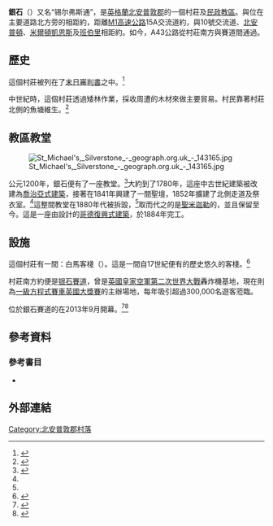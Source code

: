 {{NoteTA
}}
{{About|北安普敦郡的村莊|賽道|银石賽道|其他條目}}
{{Infobox UK place
|official_name=           Silverstone
|latitude=                52.090
|longitude=               -1.024
|os_grid_reference=        SP670440
|civil_parish=            銀石
|population =             1,989
|population_ref=           （[[2001年英國人口普查|2001年人口普查]]）<ref>{{cite web |url=http://neighbourhood.statistics.gov.uk/dissemination/LeadTableView.do?a=7&b=797379&c=Silverstone&d=16&e=15&g=473879&i=1001x1003x1004&m=0&r=1&s=1287439040894&enc=1&dsFamilyId=779 |title=Area: Silverstone CP (Parish): Parish Headcounts |author= |date= |work=Neighbourhood Statistics |publisher=Office for National Statistics |accessdate=2010-10-18 |archive-url=https://web.archive.org/web/20110629063803/http://neighbourhood.statistics.gov.uk/dissemination/LeadTableView.do?a=7&b=797379&c=Silverstone&d=16&e=15&g=473879&i=1001x1003x1004&m=0&r=1&s=1287439040894&enc=1&dsFamilyId=779 |archive-date=2011-06-29 |dead-url=yes }}</ref>
|shire_district=           [[北安普敦郡南區|北安普敦郡南區]]
|shire_county=             [[北安普敦郡|北安普敦郡]]
|region=                   東密德蘭
|country=                  英格蘭        
|post_town=                {{le|托斯特 (北安普敦郡)|Towcester|托斯特}}
|postcode_district =       NN12 
|postcode_area=            NN
|dial_code=                01327
|constituency_westminster= [[南北安普敦郡_(英國國會選區)|南北安普敦郡]]
|website=                  [http://www.silverstonevillage.org/ Silverstone Village]
}}

'''銀石'''（{{lang-en|Silverstone}}）又名“锡尔弗斯通”，是[[英格蘭|英格蘭]][[北安普敦郡|北安普敦郡]]的一個村莊及[[民政教區|民政教區]]。與位在主要道路{{le|A43公路|A43 road}}北方旁的{{le|托斯特 (北安普敦郡)|Towcester|托斯特}}相距約{{convert|4|mi|km|1}}，距離[[英國M1高速公路|M1高速公路]]15A交流道約{{convert|10|mi|km|0}}，與{{le|英國M40高速公路|M40 motorway|M40高速公路}}10號交流道、[[北安普頓|北安普頓]]、[[米爾頓凱恩斯|米爾頓凱恩斯]]及[[班伯里|班伯里]]相距約{{convert|12|mi|km|0}}。如今，A43公路從村莊南方與賽道間通過。

==歷史==
這個村莊被列在了[[末日審判書|末日審判書]]之中。<ref>{{cite web |url=http://opendomesday.org/place/SP6644/silverstone/ |title=Place: Silverstone |website=opendomesday.org |publisher=Anna Powell-Smith |accessdate=2015-08-06 |archive-date=2016-03-05 |archive-url=https://web.archive.org/web/20160305014712/http://opendomesday.org/place/SP6644/silverstone/ |dead-url=no }}</ref>

中世紀時，這個村莊透過矮林作業，採收{{le|惠特爾伍德森林|Whittlewood Fores}}周遭的木材來做主要貿易。村民靠著村莊北側的魚塘維生。<ref>{{cite web |url=http://silverstonevillage.org/silsonwp/?p=439 |title=Silverstone History & Map |website=silverstonevillage.org |date=2013-01-23 |publisher=David Whitehouse |accessdate=2015-08-06 |deadurl=yes |archiveurl=https://web.archive.org/web/20160304092033/http://silverstonevillage.org/silsonwp/?p=439 |archivedate=2016-03-04 }}</ref>

==教區教堂==
[[File:St_Michael's,_Silverstone_-_geograph.org.uk_-_143165.jpg|thumb]]

公元1200年，銀石便有了一座教堂。<ref name=ACNY>{{cite web |url=http://www.achurchnearyou.com/silverstone-st-michael0/ |title=St Michael, Silverstone |author= |date= |work=A Church Near You |publisher=[[The_Church_of_England|The Church of England]] |accessdate=2010-10-15 |archive-date=2010-12-12 |archive-url=https://web.archive.org/web/20101212224844/http://www.achurchnearyou.com/silverstone-st-michael0/ |dead-url=yes }}</ref>大約到了1780年，這座中古世紀建築被改建為[[喬治亞式建築|喬治亞式建築]]，接著在1841年興建了一間聖壇，1852年擴建了北側走道及祭衣室。<ref name=ACNY/>這整間教堂在1880年代被拆毀，<ref name=ACNY/>取而代之的是[[米迦勒|聖米迦勒]]的{{le|英國國教會教堂|Church of England parish church}}，並且保留至今。這是一座由{{le|詹姆斯·皮爾斯·聖奧賓|James Piers St Aubyn|JP·聖奧賓}}設計的[[哥德復興式建築|哥德復興式建築]]，於1884年完工。{{sfn|Pevsner&Bridget|p=404}}

==設施==
這個村莊有一間{{le|小酒吧|Pub|公共樓房}}：白馬客棧（{{lang|en|White Horse Inn}}）。這是一間自17世紀便有的歷史悠久的客棧。<ref>{{cite web|url=http://www.thewhitehorsesilverstone.org.uk/|title=The White Horse, Silverstone :: Beer Matters|website=thewhitehorsesilverstone.org.uk|publisher=White Horse Inn|accessdate=2015-08-06|archive-date=2015-11-17|archive-url=https://web.archive.org/web/20151117044754/http://thewhitehorsesilverstone.org.uk/|dead-url=yes}}</ref>

村莊南方約{{convert|0.5|mi|km|0}}便是[[银石賽道|银石賽道]]，曾是[[英國皇家空軍|英國皇家空軍]][[第二次世界大戰|第二次世界大戰]]轟炸機基地，現在則為[[一級方程式賽車|一級方程式賽車]][[英國大獎賽|英國大獎賽]]的主辦場地，每年吸引超過300,000名遊客蒞臨。

位於銀石賽道的{{le|銀石大學技術學院|Silverstone University Technical College}}在2013年9月開幕。<ref>{{cite web|url=http://www.utc-silverstone.co.uk/|title=Welcome to Silverstone UTC|website=utc-silverstone.co.uk|publisher=Silverstone UTC|accessdate=2015-08-06|archive-date=2015-07-31|archive-url=https://web.archive.org/web/20150731064025/http://www.utc-silverstone.co.uk/|dead-url=no}}</ref><ref>{{cite web|url=http://www.silverstone.co.uk/about/education/silverstone-university-technical-college/|title=The Silverstone University Technical College|website=silverstone.co.uk|publisher=Silverstone|accessdate=2015-08-06|archive-url=https://web.archive.org/web/20150905135700/http://www.silverstone.co.uk/about/education/silverstone-university-technical-college/|archive-date=2015-09-05|dead-url=yes}}</ref>

==參考資料==
{{reflist}}

===參考書目===
*{{Cite book |last1=Pevsner |first1=Nikolaus |last2=Cherry |first2=Bridget |title=The Buildings of England: Northamptonshire |year=1973 |publisher=[[企鵝出版集團|Penguin Books]] |location=Harmondsworth |isbn= | ref = {{sfnRef|Pevsner&Bridget}}}}

==外部連結==
{{Commons category inline|Silverstone}}

{{DEFAULTSORT:Silverstone}}
[[Category:北安普敦郡村落|Category:北安普敦郡村落]]